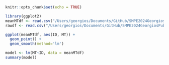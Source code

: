 ```r
knitr::opts_chunk$set(echo = TRUE)
```

```r
library(ggplot2)
meanMTdf <- read.csv("/Users/georgios/Documents/GitHub/SMPE2024GeorgiosPublic/Lecture3(17Oct)/MYm2r_pointingxp/MYdata/MYMeanMT.csv")
rawdf <- read.csv("/Users/georgios/Documents/GitHub/SMPE2024GeorgiosPublic/Lecture3(17Oct)/MYm2r_pointingxp/MYdata/MYRawData.csv")
```

```r
ggplot(meanMTdf, aes(ID, MT)) +
  geom_point() +
  geom_smooth(method='lm')
```

```r
model <- lm(MT~ID, data = meanMTdf)
summary(model)
```









